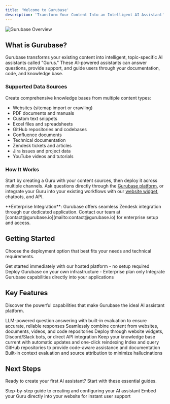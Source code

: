 ```yaml
---
title: 'Welcome to Gurubase'
description: 'Transform Your Content Into an Intelligent AI Assistant'
---
```


<Frame>
  <img src="/images/gurubase-intro.jpg" alt="Gurubase Overview" />
</Frame>

## What is Gurubase?

Gurubase transforms your existing content into intelligent, topic-specific AI assistants called "Gurus." These AI-powered assistants can answer questions, provide support, and guide users through your documentation, code, and knowledge base.

### Supported Data Sources

Create comprehensive knowledge bases from multiple content types:

- Websites (sitemap import or crawling)
- PDF documents and manuals
- Custom text snippets
- Excel files and spreadsheets
- GitHub repositories and codebases
- Confluence documents
- Technical documentation
- Zendesk tickets and articles
- Jira issues and project data
- YouTube videos and tutorials

### How It Works

Start by creating a Guru with your content sources, then deploy it across multiple channels. Ask questions directly through the [Gurubase platform](https://gurubase.io/gurus/), or integrate your Guru into your existing workflows with our [website widget](/integrations/website-widget), chatbots, and API.

<Note>
  **Enterprise Integration**: Gurubase offers seamless Zendesk integration through our dedicated application. Contact our team at [contact@gurubase.io](mailto:contact@gurubase.io) for enterprise setup and access.
</Note>

## Getting Started

Choose the deployment option that best fits your needs and technical requirements.

<CardGroup cols={2}>
  <Card
    title="Start with Gurubase.io"
    icon="robot"
    href="https://gurubase.io"
  >
    Get started immediately with our hosted platform - no setup required
  </Card>
  <Card
    title="Enterprise Self-Hosted"
    icon="server"
    href="/quickstart#self-hosted-enterprise-edition"
  >
    Deploy Gurubase on your own infrastructure - Enterprise plan only
  </Card>
  <Card
    title="API Integration"
    icon="code"
    href="/api-reference/introduction"
  >
    Integrate Gurubase capabilities directly into your applications
  </Card>

</CardGroup>

## Key Features

Discover the powerful capabilities that make Gurubase the ideal AI assistant platform.

<CardGroup cols={2}>
  <Card
    title="Advanced AI Q&A"
    icon="wand-magic-sparkles"
  >
    LLM-powered question answering with built-in evaluation to ensure accurate, reliable responses
  </Card>
  <Card
    title="Multi-Source Integration"
    icon="database"
  >
    Seamlessly combine content from websites, documents, videos, and code repositories
  </Card>
  <Card
    title="Flexible Deployment"
    icon="plug"
  >
    Deploy through website widgets, Discord/Slack bots, or direct API integration
  </Card>
  <Card
    title="Real-Time Synchronization"
    icon="arrows-rotate"
  >
    Keep your knowledge base current with automatic updates and one-click reindexing
  </Card>
  <Card
    title="Codebase Intelligence"
    icon="code"
  >
    Index and query GitHub repositories to provide code-aware assistance and documentation
  </Card>
  <Card
    title="Trust & Accuracy"
    icon="shield-check"
  >
    Built-in context evaluation and source attribution to minimize hallucinations
  </Card>
</CardGroup>

## Next Steps

Ready to create your first AI assistant? Start with these essential guides.

<CardGroup cols={2}>
  <Card
    title="Create Your First Guru"
    icon="wand-magic-sparkles"
    href="/guides/create-guru"
  >
    Step-by-step guide to creating and configuring your AI assistant
  </Card>
  <Card
    title="Website Integration"
    icon="globe"
    href="/integrations/bots/website-widget"
  >
    Embed your Guru directly into your website for instant user support
  </Card>
</CardGroup>
